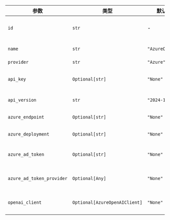 | 参数                 | 类型                          | 默认值             | 说明                                                                  |
| ------------------------- | ----------------------------- | ------------------- | ---------------------------------------------------------------------------- |
| `id`                      | `str`                         | -                   | 用于生成响应的特定模型ID。该字段为必填项。 |
| `name`                    | `str`                         | `"AzureOpenAI"`     | 智能体的名称标识符。                                           |
| `provider`                | `str`                         | `"Azure"`           | 模型的提供商。                                                   |
| `api_key`                 | `Optional[str]`               | `"None"`            | 用于认证Azure OpenAI服务请求的API密钥。         |
| `api_version`             | `str`                         | `"2024-10-21"`      | 所使用的Azure OpenAI API版本。                                  |
| `azure_endpoint`          | `Optional[str]`               | `"None"`            | Azure OpenAI服务的端点URL。                               |
| `azure_deployment`        | `Optional[str]`               | `"None"`            | Azure中的部署名称或ID。                                          |
| `azure_ad_token`          | `Optional[str]`               | `"None"`            | 用于认证请求的Azure Active Directory令牌。                |
| `azure_ad_token_provider` | `Optional[Any]`               | `"None"`            | 获取Azure Active Directory令牌的提供商。                    |
| `openai_client`           | `Optional[AzureOpenAIClient]` | `"None"`            | 用于发起API请求的AzureOpenAIClient实例。           |